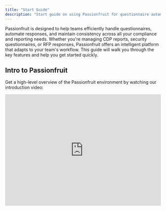 ```yaml
---
title: "Start Guide"
description: "Start guide on using Passionfruit for questionnaire automation"
---
```


Passionfruit is designed to help teams efficiently handle questionnaires, automate responses, and maintain consistency across all your compliance and reporting needs. Whether you're managing CDP reports, security questionnaires, or RFP responses, Passionfruit offers an intelligent platform that adapts to your team's workflow. This guide will walk you through the key features and help you get started quickly.

## Intro to Passionfruit

Get a high-level overview of the Passionfruit environment by watching our introduction video:

<div className="my-4 rounded-lg overflow-hidden border">
<iframe width="100%" height="360" src="https://www.loom.com/embed/0f50e665d70d43c48400911629c402e7?sid=e5dd05b3-68a0-4ea2-8502-cc3d4dc8c94c" frameBorder="0" allowFullScreen />

</div>



<div />

## Setting up Passionfruit for your organization

Now that you have an overview, let's get Passionfruit working for your organization.

- [Install Microsoft Add-in as administrator](/docs/installation/install)
- [Install Browser Extension as administrator](/docs/installation/install#browser)

## Resources and Support

- [Contact Support](mailto:support@passionfruit.com) - Get help from our team

## Customer Success Stories

- [ESG management](https://www.passionfruit.earth/use-cases/friesland-campina) - How companies streamline environmental reporting